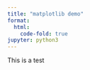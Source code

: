 ```yaml
---
title: "matplotlib demo"
format:
  html:
    code-fold: true
jupyter: python3
---
```


This is a test